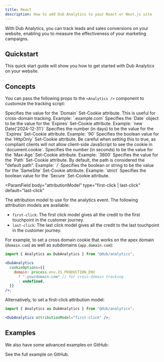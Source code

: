 ```yaml
---
title: React
description: How to add Dub Analytics to your React or Next.js site
---
```



With Dub Analytics, you can track leads and sales conversions on your website, enabling you to measure the effectiveness of your marketing campaigns.

## Quickstart

This quick start guide will show you how to get started with Dub Analytics on your website.

<InstallDubAnalytics />

## Concepts

You can pass the following props to the `<Analytics />` component to customize the tracking script:

<ParamField body="cookieOptions" type="CookieOption Object">
  <Expandable title="properties">
    <ParamField body="domain" type="string">
      Specifies the value for the `Domain` Set-Cookie attribute. This is useful
      for cross-domain tracking. Example: `.example.com`
    </ParamField>
    <ParamField body="expires" type="integer" default="90">
      Specifies the `Date` object to be the value for the `Expires` Set-Cookie
      attribute. Example: `new Date('2024-12-31')`
    </ParamField>
    <ParamField body="expiresInDays" type="integer" default="90">
      Specifies the number (in days) to be the value for the `Expires`
      Set-Cookie attribute. Example: `90`
    </ParamField>
    <ParamField body="httpOnly" type="boolean" default="false">
      Specifies the boolean value for the `HttpOnly` Set-Cookie attribute. Be
      careful when setting this to true, as compliant clients will not allow
      client-side JavaScript to see the cookie in `document.cookie`.
    </ParamField>
    <ParamField body="maxAge" type="integer">
      Specifies the number (in seconds) to be the value for the `Max-Age`
      Set-Cookie attribute. Example: `3600`
    </ParamField>
    <ParamField body="path" type="string" default="/">
      Specifies the value for the `Path` Set-Cookie attribute. By default, the
      path is considered the "default path". Example: `/`
    </ParamField>
    <ParamField body="sameSite" type="string" default="Lax">
      Specifies the boolean or string to be the value for the `SameSite`
      Set-Cookie attribute. Example: `strict`
    </ParamField>
    <ParamField body="secure" type="boolean" default="false">
      Specifies the boolean value for the `Secure` Set-Cookie attribute.
    </ParamField>
  </Expandable>
</ParamField>

<ParamField
  body="attributionModel"
  type="first-click | last-click"
  default="last-click"
>
  The attribution model to use for the analytics event. The following
  attribution models are available:

- `first-click`: The first click model
  gives all the credit to the first touchpoint in the customer journey.
- `last-click`: The last click model gives all the credit to the last
  touchpoint in the customer journey.

</ParamField>

For example, to set a cross domain cookie that works on the apex domain (`domain.com`) as well as subdomains (`app.domain.com`):

```jsx app/layout.tsx
import { Analytics as DubAnalytics } from "@dub/analytics";

<DubAnalytics
  cookieOptions={{
    domain: process.env.IS_PRODUCTION_ENV
      ? ".yourdomain.com" // for cross-domain tracking
      : undefined,
  }}
/>;
```

Alternatively, to set a first-click attribution model:

```jsx app/layout.tsx
import { Analytics as DubAnalytics } from "@dub/analytics";

<DubAnalytics attributionModel="first-click" />;
```

## Examples

We also have some advanced examples on GitHub:

<CardGroup cols={2}>
  <Card
    title="Dub Analytics with Geolocation"
    icon="github"
    href="https://github.com/dubinc/analytics/tree/main/apps/nextjs-geolocation-script"
    color="#333333"
  >
    See the full example on GitHub.
  </Card>
</CardGroup>

